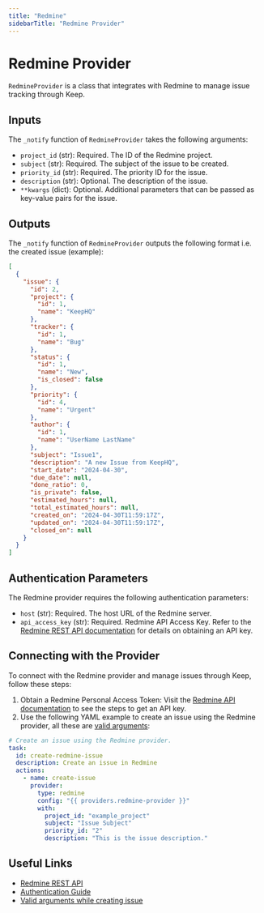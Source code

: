 ```yaml
---
title: "Redmine"
sidebarTitle: "Redmine Provider"
---
```


# Redmine Provider

`RedmineProvider` is a class that integrates with Redmine to manage issue tracking through Keep.

## Inputs
The `_notify` function of `RedmineProvider` takes the following arguments:

- `project_id` (str): Required. The ID of the Redmine project.
- `subject` (str): Required. The subject of the issue to be created.
- `priority_id` (str): Required. The priority ID for the issue.
- `description` (str): Optional. The description of the issue.
- `**kwargs` (dict): Optional. Additional parameters that can be passed as key-value pairs for the issue.

## Outputs
The `_notify` function of `RedmineProvider` outputs the following format i.e. the created issue (example):

```json
[
  {
    "issue": {
      "id": 2,
      "project": {
        "id": 1,
        "name": "KeepHQ"
      },
      "tracker": {
        "id": 1,
        "name": "Bug"
      },
      "status": {
        "id": 1,
        "name": "New",
        "is_closed": false
      },
      "priority": {
        "id": 4,
        "name": "Urgent"
      },
      "author": {
        "id": 1,
        "name": "UserName LastName"
      },
      "subject": "Issue1",
      "description": "A new Issue from KeepHQ",
      "start_date": "2024-04-30",
      "due_date": null,
      "done_ratio": 0,
      "is_private": false,
      "estimated_hours": null,
      "total_estimated_hours": null,
      "created_on": "2024-04-30T11:59:17Z",
      "updated_on": "2024-04-30T11:59:17Z",
      "closed_on": null
    }
  }
]
```

## Authentication Parameters
The Redmine provider requires the following authentication parameters:

- `host` (str): Required. The host URL of the Redmine server.
- `api_access_key` (str): Required. Redmine API Access Key. Refer to the [Redmine REST API documentation](https://www.redmine.org/projects/redmine/wiki/rest_api#Authentication) for details on obtaining an API key.

## Connecting with the Provider
To connect with the Redmine provider and manage issues through Keep, follow these steps:

1. Obtain a Redmine Personal Access Token: Visit the [Redmine API documentation](https://www.redmine.org/projects/redmine/wiki/rest_api#Authentication) to see the steps to get an API key.
2. Use the following YAML example to create an issue using the Redmine provider, all these are [valid arguments](https://www.redmine.org/projects/redmine/wiki/Rest_Issues#Creating-an-issue):

```yaml title=examples/issue_creation_example.yml
# Create an issue using the Redmine provider.
task:
  id: create-redmine-issue
  description: Create an issue in Redmine
  actions:
    - name: create-issue
      provider:
        type: redmine
        config: "{{ providers.redmine-provider }}"
        with:
          project_id: "example_project"
          subject: "Issue Subject"
          priority_id: "2"
          description: "This is the issue description."
```

## Useful Links
- [Redmine REST API](https://www.redmine.org/projects/redmine/wiki/rest_api)
- [Authentication Guide](https://www.redmine.org/projects/redmine/wiki/rest_api#Authentication)
- [Valid arguments while creating issue](https://www.redmine.org/projects/redmine/wiki/Rest_Issues#Creating-an-issue)
